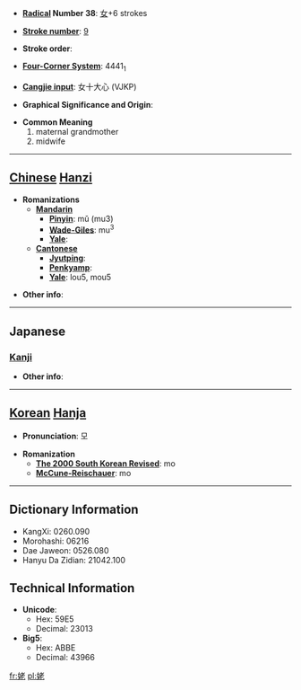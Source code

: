 * '''[[Wiktionary:Chinese radical index| Radical]] Number 38''': [[Wiktionary:Chinese radical index 女|女]]+6 strokes

* '''[[Wiktionary:Chinese total strokes index|Stroke number]]''': [[Wiktionary:Chinese total strokes index 9|9]]

* '''Stroke order''': 

* '''[[Wiktionary:Chinese four corner index|Four-Corner System]]''': 4441<sub>1</sub>

* '''[[Wiktionary:Chinese Cangjie index|Cangjie input]]''': 女十大心 (VJKP)

* '''Graphical Significance and Origin''': 

* '''Common Meaning'''
*#maternal grandmother
*# midwife


----

== [[Chinese]] [[Hanzi]] ==

* '''Romanizations'''
** '''[[Mandarin]]'''
*** '''[[Pinyin]]''': mǔ (mu3)
*** '''[[Wade-Giles]]''': mu<sup>3</sup>
*** '''[[Yale]]''': 
** '''[[Cantonese]]'''
*** '''[[Jyutping]]''':
*** '''[[Penkyamp]]''': 
*** '''[[Yale]]''': lou5, mou5

* '''Other info''': 

----

==Japanese==
===[[Kanji]]===
{{kanji|on readings=[[ぼ]] (bo), [[も]] (mo)
|kun readings=[[うば]] (uba), [[ばば]] (baba)
}}

* '''Other info''':  

----

== [[Korean]] [[Hanja]] ==

* '''Pronunciation''': 모

* '''Romanization'''
** '''[[The 2000 South Korean Revised Romanization|The 2000 South Korean Revised]]''': mo
** '''[[McCune-Reischauer]]''': mo

----

== Dictionary Information ==

* KangXi: 0260.090
* Morohashi: 06216
* Dae Jaweon: 0526.080
* Hanyu Da Zidian: 21042.100

== Technical Information ==

* '''Unicode''':
** Hex: 59E5
** Decimal: 23013
* '''Big5''':
** Hex: ABBE
** Decimal: 43966

[[fr:姥]]
[[pl:姥]]